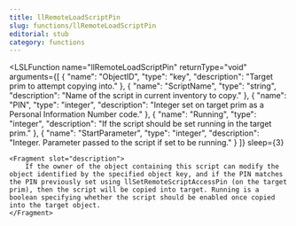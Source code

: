 ```yaml
---
title: llRemoteLoadScriptPin
slug: functions/llRemoteLoadScriptPin
editorial: stub
category: functions
---
```


<LSLFunction
	name="llRemoteLoadScriptPin"
	returnType="void"
	arguments={[
	{
		"name": "ObjectID",
		"type": "key",
		"description": "Target prim to attempt copying into."
	},
	{
		"name": "ScriptName",
		"type": "string",
		"description": "Name of the script in current inventory to copy."
	},
	{
		"name": "PIN",
		"type": "integer",
		"description": "Integer set on target prim as a Personal Information Number code."
	},
	{
		"name": "Running",
		"type": "integer",
		"description": "If the script should be set running in the target prim."
	},
	{
		"name": "StartParameter",
		"type": "integer",
		"description": "Integer. Parameter passed to the script if set to be running."
	}
]}
	sleep={3}
>
	<Fragment slot="description">
		If the owner of the object containing this script can modify the object identified by the specified object key, and if the PIN matches the PIN previously set using llSetRemoteScriptAccessPin (on the target prim), then the script will be copied into target. Running is a boolean specifying whether the script should be enabled once copied into the target object.
	</Fragment>
</LSLFunction>
